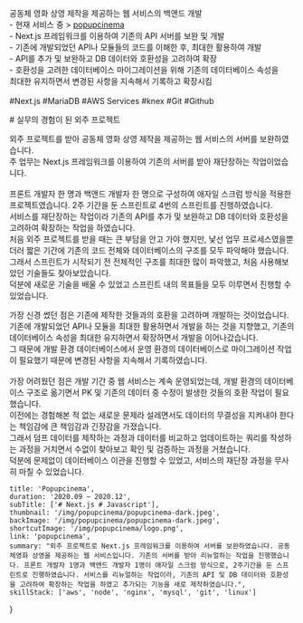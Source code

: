 <div className="popupcinema">
    <section>
        <p>
            공동체 영화 상영 제작을 제공하는 웹 서비스의 백앤드 개발 <br/>
            - 현재 서비스 중 > <a target="_blank" href="https://www.popupcinema.kr/"> popupcinema </a> <br />
            - Next.js 프레임워크를 이용하여 기존의 API 서버를 보완 및 개발 <br/>
            - 기존에 개발되었던 API나 모듈들의 코드를 이해한 후, 최대한 활용하여 개발 <br/>
            - API를 추가 및 보완하고 DB 데이터와 호환성을 고려하여 확장 <br/>
            - 호환성을 고려한 데이터베이스 마이그레이션을 위해 기존의 데이터베이스 속성을  <br/>
            최대한 유지하면서 변경된 사항을 지속해서 기록하고 확장시킴 <br/> <br/>
            #Next.js   #MariaDB   #AWS Services   #knex   #Git   #Github
        </p>
    </section>
    <section>
        <QuotationMarksTitle> # 실무의 경험이 된 외주 프로젝트 </QuotationMarksTitle>
        <div>
            <p>
                외주 프로젝트를 받아 공동체 영화 상영 제작을 제공하는 웹 서비스의 서버를 보완하였습니다. <br/>
                주 업무는 Next.js 프레임워크를 이용하여 기존의 서버를 받아 재단장하는 작업이었습니다. 
                 <br/> <br/>
                프론트 개발자 한 명과 백앤드 개발자 한 명으로 구성하여 애자일 스크럼 방식을 적용한 프로젝트였습니다. 
                2주 기간을 둔 스프린트로 4번의 스프린트를 진행하였습니다.  <br/>
                서비스를 재단장하는 작업이라 기존의 API를 추가 및 보완하고 DB 데이터와 호환성을 고려하여 확장하는 작업을 하였습니다.  <br/>
                처음 외주 프로젝트를 받을 때는 큰 부담을 안고 가야 했지만, 낯선 업무 프로세스였을뿐더러 짧은 기간에 기존의 코드 전체와 데이터베이스의 구조를 모두 파악해야 했습니다.  <br/>
                그래서 스프린트가 시작되기 전 전체적인 구조를 최대한 많이 파악했고, 처음 사용해보았던 기술들도 찾아보았습니다. <br/>
                덕분에 새로운 기술을 배울 수 있었고 스프린트 내의 목표들을 모두 이루면서 진행할 수 있었습니다.
            </p>
            <p>
                가장 신경 썼던 점은 기존에 제작한 것들과의 호환을 고려하며 개발하는 것이었습니다.  <br/>
                기존에 개발되었던 API나 모듈을 최대한 활용하면서 개발을 하는 것을 지향했고, 기존의 데이터베이스 속성을 최대한 유지하면서 확장하면서 개발을 이어나갔습니다. <br/>
                그 때문에 개발 환경 데이터베이스에서 운영 환경의 데이터베이스로 마이그레이션 작업이 필요했기 때문에 변경된 사항을 지속해서 기록하였습니다.  
                <br/><br/>
                가장 어려웠던 점은 개발 기간 중 웹 서비스는 계속 운영되었는데, 개발 환경의 데이터베이스 구조로 옮기면서 PK 및 기존의 데이터 중 수정이 발생한 것들의 호환 작업이 필요했습니다.  <br/>
                이전에는 경험해본 적 없는 새로운 문제라 설레면서도 데이터의 무결성을 지켜내야 한다는 책임감에 큰 책임감과 긴장감을 가졌습니다.  <br/>
                그래서 덤프 데이터를 제작하는 과정과 데이터를 비교하고 업데이트하는 쿼리를 작성하는 과정을 거치면서 수없이 찾아보고 확인 및 검증하는 과정을 거쳤습니다.  <br/>
                덕분에 문제없이 데이터베이스 이관을 진행할 수 있었고, 서비스의 재단장 과정을 무사히 마칠 수 있었습니다. 
            </p>
        </div>
    </section>
</div>

    title: 'Popupcinema',
    duration: '2020.09 ~ 2020.12',
    subTitle: ['# Next.js # Javascript'],
    thumbnail: '/img/popupcinema/popupcinema-dark.jpeg',
    backImage: '/img/popupcinema/popupcinema-dark.jpeg',
    shortcutImage: '/img/popupcinema/logo.png',
    link: 'popupcinema',
    summary: "외주 프로젝트로 Next.js 프레임워크를 이용하여 서버를 보완하였습니다. 공동체영화 상영을 제공하는 웹 서비스입니다. 기존의 서버를 받아 리뉴얼하는 작업을 진행했습니다. 프론트 개발자 1명과 백앤드 개발자 1명이 애자일 스크럼 방식으로, 2주기간을 둔 스프린트로 진행하였습니다. 서비스를 리뉴얼하는 작업이라, 기존의 API 및 DB 데이터와 호환성을 고려하여 확장하는 작업을 하였고 추가되는 기능을 새로 제작하였습니다.",
    skillStack: ['aws', 'node', 'nginx', 'mysql', 'git', 'linux']
}